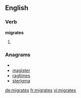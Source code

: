 ==English==

===Verb===
'''migrates'''

# {{third-person singular of|[[migrate]]}}

===Anagrams===
* {{alphagram|aegimrst}}
* [[magister#English|magister]]
* [[ragtimes#English|ragtimes]]
* [[sterigma#English|sterigma]]

[[de:migrates]]
[[fr:migrates]]
[[vi:migrates]]